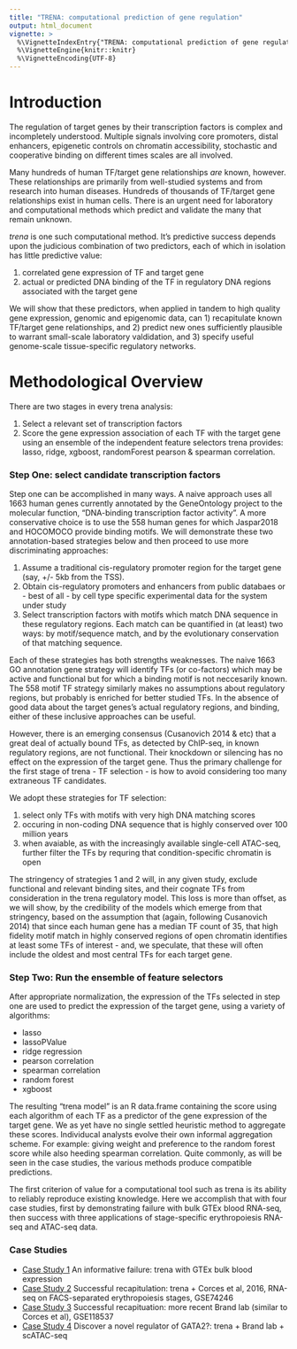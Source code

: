 ```yaml
---
title: "TRENA: computational prediction of gene regulation"
output: html_document
vignette: >
  %\VignetteIndexEntry{"TRENA: computational prediction of gene regulation"}
  %\VignetteEngine{knitr::knitr}
  %\VignetteEncoding{UTF-8}
---
```


# Introduction

The regulation of target genes by their transcription factors is complex and incompletely
understood.  Multiple signals involving core promoters, distal enhancers, epigenetic controls
on chromatin accessibility, stochastic and cooperative binding on different times scales are
all involved.

Many hundreds of human TF/target gene relationships *are* known, however.  These relationships
are primarily from  well-studied systems and from research into human diseases.  Hundreds of
thousands of TF/target gene relationships exist in human cells.  There is an urgent need
for laboratory and computational methods which predict and validate the many that remain unknown.

*trena* is one such computational method.  It's predictive success depends upon the judicious
combination of two predictors, each of which in isolation has little predictive value:

   1) correlated gene expression of TF and target gene
   2) actual or predicted DNA binding of the TF in regulatory DNA regions associated with
      the target gene

We will show that these predictors, when applied in tandem to high quality gene expression, genomic
and epigenomic data, can 1) recapitulate known TF/target gene relationships, and 2) predict new ones
sufficiently plausible to warrant small-scale laboratory valdidation, and 3) specify useful
genome-scale tissue-specific regulatory networks.  

# Methodological Overview

There are two stages in every trena analysis:

  1. Select a relevant set of transcription factors
  2. Score the gene expression association of each TF with the target gene using an ensemble of
     the independent feature selectors trena provides: lasso, ridge, xgboost, randomForest
     pearson & spearman correlation.

### Step One: select candidate transcription factors

Step one can be accomplished in many ways.  A naive approach uses all 1663 human genes currently
annotated by the GeneOntology project to the molecular function, "DNA-binding transcription factor activity".
A more conservative choice is to use the 558 human genes for which Jaspar2018 and HOCOMOCO provide
binding motifs.  We will demonstrate these two annotation-based strategies below and then proceed
to use more discriminating approaches:

  1.  Assume a traditional cis-regulatory promoter region for the target gene (say, +/-
      5kb from the TSS).
  2.  Obtain cis-regulatory promoters and enhancers from public databaes or - best of all -
      by cell type specific experimental data for the system under study
  3.  Select transcription factors with motifs which match DNA sequence in these regulatory regions.
      Each match can be quantified in (at least) two ways:  by motif/sequence match, and by
      the evolutionary conservation of that matching sequence.

Each of these strategies has both strengths weaknesses.  The naive 1663 GO annotation gene strategy
will identify TFs (or co-factors) which may be active and functional but for which a binding motif
is not neccesarily known.  The 558 motif TF strategy similarly makes no assumptions about regulatory regions, but
probably is enriched for better studied TFs. In the absence of good data about the target genes's
actual regulatory regions, and binding, either of these inclusive approaches can be useful.

However, there is an emerging consensus (Cusanovich 2014 & etc) that a great deal of actually bound
TFs, as detected by ChIP-seq, in known regulatory regions, are not functional.  Their
knockdown or silencing has no effect on the expression of the target gene.  Thus the primary challenge
for the first stage of trena - TF selection - is how to avoid considering too many extraneous TF candidates.

We adopt these strategies for TF selection:

  1) select only TFs with motifs with very high DNA matching scores
  2) occuring in non-coding DNA sequence that is highly conserved over 100 million years
  3) when avaiable, as with the increasingly available single-cell ATAC-seq, further
     filter the TFs by requring that condition-specific chromatin is open

The stringency of strategies 1 and 2 will, in any given study, exclude functional and relevant
binding sites, and their cognate TFs from consideration in the trena regulatory model.  This loss is
more than offset, as we will show, by the credibility of the models which emerge from that
stringency, based on the assumption that (again, following Cusanovich 2014) that since each human
gene has a median TF count of 35, that high fidelity motif match in highly conserved regions of open
chromatin identifies at least some TFs of interest - and, we speculate, that these will often include the
oldest and most central TFs for each target gene.

### Step Two: Run the ensemble of feature selectors

After appropriate normalization, the expression of the TFs selected in step one are used to predict
the expression of the target gene, using a variety of algorithms:

   - lasso
   - lassoPValue
   - ridge regression
   - pearson correlation
   - spearman correlation
   - random forest
   - xgboost

The resulting "trena model" is an R data.frame containing the score using each algorithm of each TF
as a predictor of the gene expression of the target gene.   We as yet have no single settled heuristic method
to aggregate these scores.   Individucal analysts evolve their own informal aggregation scheme. For
example:  giving weight and preference to the random forest score while also heeding spearman correlation.
Quite commonly, as will be seen in the case studies, the various methods produce compatible predictions.

The first criterion of value for a computational tool such as trena is its ability to reliably
reproduce existing knowledge.  Here we accomplish that with four case studies, first by demonstrating failure
with bulk GTEx blood RNA-seq, then success with three applications of stage-specific erythropoiesis
RNA-seq and ATAC-seq data.

### Case Studies

- [Case Study 1](caseStudyOne.html) An informative failure: trena with GTEx bulk blood expression
- [Case Study 2](caseStudyTwo.html)  Successful recapitulation:  trena + Corces et al, 2016, RNA-seq on FACS-separated erythropoiesis stages, GSE74246
- [Case Study 3](caseStudyThree.html) Successful recapituation: more recent Brand lab (similar to Corces et al), GSE118537
- [Case Study 4](caseStudyFour.html)  Discover a novel regulator of GATA2?: trena + Brand lab + scATAC-seq

<!--
This image summarizes the NFE2 genome neighborhood and binding sites for putative regulators identified
by trena:

  1. phast7: conserved DNA sequence, in red, on a scale of 0-1, across 7 species: opossum, dog, rat, mouse, rhesus
     monkey, chimpanzee and human.  Highly conserved sequence in non-coding regions is likely to be functional,
     that is, to play a role in regulating a nearby gene, and possibly a TF binding site.

  2. atac combined: the union of 12 scATAC-seq datasets, collected in an erythropoiesis time course
     Gillespie et al, https://www.biorxiv.org/content/10.1101/812123v1

  3. TAL1, KLF1, GATA1,  etc:  high-scoring motif matches for top regulating TFs predicted by trena
     using RNA-seq expression data from Gillespie et al.

Here is the high-res model as scored by trena, followed by the genome view.


```r
tbl.model <- get(load(system.file(package="trena", "extdata",
	         "brand.tbl.model.trimmed.RData")))
knitr::kable(tbl.model)
```


```r
knitr::include_graphics("igvR-nfe2-regulation-noGeneHancer.png")
```


## Correlated gene expression of all known TFs to the target gene

We do this with three (four) sources of gene expression data

 1.  GTEx Whole Blood

### GTEx Blood


### Corces et al; Lineage-specific and single-cell chromatin accessibility charts human hematopoiesis and leukemia evolution.
in 13 human proimary blood cell types that span the hamatopoietic hierarchy"

see al
    https://www.ncbi.nlm.nih.gov/pubmed/27526324

see also: Integrated Single-Cell Analysis Maps the Continuous Regulatory Landscape of Human Hematopoietic Differentiation
Jason D.Buenrostro et al

### Brand erythropoiesis time-course

## Further restrict TFs to those which fall in highly conserved (phast7 >= 0.5) regions

##  as above, but with RNA collected from multiple stages of erythropoiesis
  5. use RNA-seq and scATAC-seq from Gillespie et al.  The ATAC-seq track is the union of
    for 20 samples across 12 erythropoiesis development timepoints.


# Journal Articles Reporting Regulators of NFE2  

  - Bose, Francesca, et al. "Functional interaction of CP2 with GATA-1 in the regulation of erythroid promoters."
    Molecular and cellular biology 26.10 (2006): 3942-3954.

  - Ding, Ya‐li, et al. "Over‐expression of EDAG in the myeloid cell line 32D: Induction of GATA‐1 expression
    and erythroid/megakaryocytic phenotype." Journal of cellular biochemistry 110.4 (2010): 866-874.

  - many more to be added...




# Session Info

```r
sessionInfo()
````


![knitr logo](http://yihui.name/knitr/images/knit-logo.png)
-->